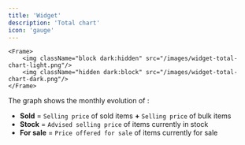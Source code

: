 ```yaml
---
title: 'Widget'
description: 'Total chart'
icon: 'gauge'
---
```

    <Frame>
        <img className="block dark:hidden" src="/images/widget-total-chart-light.png"/>
        <img className="hidden dark:block" src="/images/widget-total-chart-dark.png"/>
    </Frame>

The graph shows the monthly evolution of :

- **Sold** = `Selling price` of sold items **\+** `Selling price` of bulk items
- **Stock** = `Advised selling price` of items currently in stock
- **For sale** = `Price offered for sale` of items currently for sale
